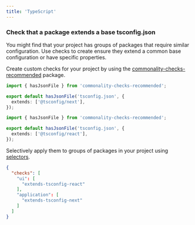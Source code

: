 ```yaml
---
title: 'TypeScript'
---
```


### Check that a package extends a base tsconfig.json

You might find that your project has groups of packages that require similar configuration.
Use checks to create ensure they extend a common base configuration or have specific properties.

Create custom checks for your project by using the [commonality-checks-recommended](https://github.com/commonalityco/commonality/tree/main/packages/commonality-checks-recommended) package.

```ts .commonality/extends-tsconfig-next
import { hasJsonFile } from 'commonality-checks-recommended';

export default hasJsonFile('tsconfig.json', {
  extends: ['@tsconfig/next'],
});
```

```ts .commonality/extends-tsconfig-react
import { hasJsonFile } from 'commonality-checks-recommended';

export default hasJsonFile('tsconfig.json', {
  extends: ['@tsconfig/react'],
});
```

Selectively apply them to groups of packages in your project using [selectors](/selectors).

```json .commonality/config.json
{
  "checks": [
    "ui": [
      "extends-tsconfig-react"
    ],
    "application": [
      "extends-tsconfig-next"
    ]
  ]
}
```
